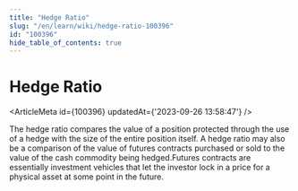 ```yaml
---
title: "Hedge Ratio"
slug: "/en/learn/wiki/hedge-ratio-100396"
id: "100396"
hide_table_of_contents: true
---
```



# Hedge Ratio

<ArticleMeta id={100396} updatedAt={'2023-09-26 13:58:47'} />
<div className='border-solid border-b border-t-0 my-4 border-[var(--ifm-color-gray-300)]' />

The hedge ratio compares the value of a position protected through the use of a hedge with the size of the entire position itself. A hedge ratio may also be a comparison of the value of futures contracts purchased or sold to the value of the cash commodity being hedged.Futures contracts are essentially investment vehicles that let the investor lock in a price for a physical asset at some point in the future.
